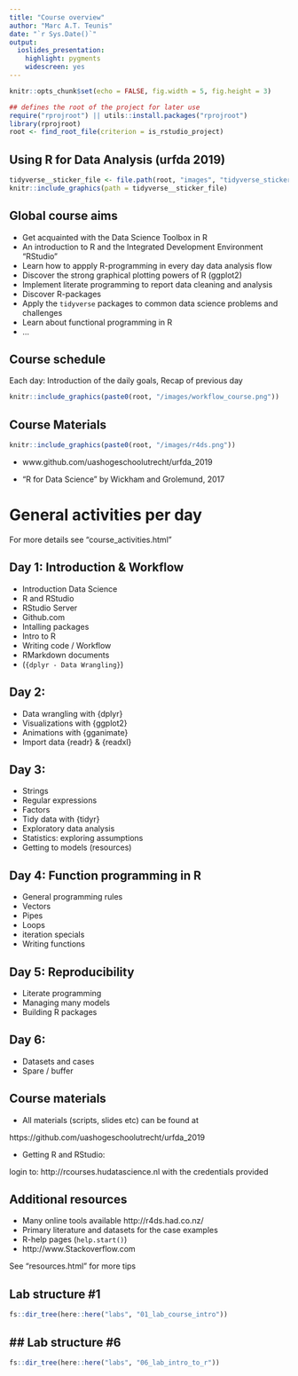 ```yaml
---
title: "Course overview"
author: "Marc A.T. Teunis"
date: "`r Sys.Date()`"
output:
  ioslides_presentation: 
    highlight: pygments
    widescreen: yes
---
```


```r
knitr::opts_chunk$set(echo = FALSE, fig.width = 5, fig.height = 3)
```

```r
## defines the root of the project for later use
require("rprojroot") || utils::install.packages("rprojroot")
library(rprojroot)
root <- find_root_file(criterion = is_rstudio_project)
```


## Using R for Data Analysis (urfda 2019)

```r
tidyverse__sticker_file <- file.path(root, "images", "tidyverse_sticker.png" ) 
knitr::include_graphics(path = tidyverse__sticker_file)
```

## Global course aims

 - Get acquainted with the Data Science Toolbox in R
 - An introduction to R and the Integrated Development Environment "RStudio"
 - Learn how to appply R-programming in every day data analysis flow
 - Discover the strong graphical plotting powers of R (ggplot2)
 - Implement literate programming to report data cleaning and analysis
 - Discover R-packages 
 - Apply the `tidyverse` packages to common data science problems and challenges 
 - Learn about functional programming in R
 - ...

## Course schedule

Each day:
Introduction of the daily goals, Recap of previous day
 
```r
knitr::include_graphics(paste0(root, "/images/workflow_course.png"))
```

## Course Materials
 
```r
knitr::include_graphics(paste0(root, "/images/r4ds.png"))
```
 
 * www.github.com/uashogeschoolutrecht/urfda_2019

 * "R for Data Science" by Wickham and Grolemund, 2017

# General activities per day
For more details see "course_activities.html"

## Day 1: Introduction & Workflow 
 - Introduction Data Science
 - R and RStudio
 - RStudio Server
 - Github.com
 - Intalling packages
 - Intro to R
 - Writing code / Workflow
 - RMarkdown documents
 - (`{dplyr - Data Wrangling}`)
 
## Day 2:

 - Data wrangling with {dplyr}
 - Visualizations with {ggplot2}
 - Animations with {gganimate}
 - Import data {readr} & {readxl}
 
## Day 3: 

 - Strings
 - Regular expressions
 - Factors
 - Tidy data with {tidyr}
 - Exploratory data analysis
 - Statistics: exploring assumptions
 - Getting to models (resources)
 
## Day 4: Function programming in R

 - General programming rules  
 - Vectors
 - Pipes
 - Loops 
 - iteration specials
 - Writing functions

## Day 5: Reproducibility
 
 - Literate programming
 - Managing many models
 - Building R packages


## Day 6:  
 
  - Datasets and cases  
  - Spare / buffer 

## Course materials 

 - All materials (scripts, slides etc) can be found at 

https://github.com/uashogeschoolutrecht/urfda_2019

 - Getting R and RStudio: 
 
 login to: http://rcourses.hudatascience.nl with the credentials provided

## Additional resources

 - Many online tools available
http://r4ds.had.co.nz/
 - Primary literature and datasets for the case examples
 - R-help pages (`help.start()`)
 - http://www.Stackoverflow.com 
 
 See "resources.html" for more tips
 
## Lab structure #1
```r
fs::dir_tree(here::here("labs", "01_lab_course_intro"))
```

## ## Lab structure #6
```r
fs::dir_tree(here::here("labs", "06_lab_intro_to_r"))
```
 